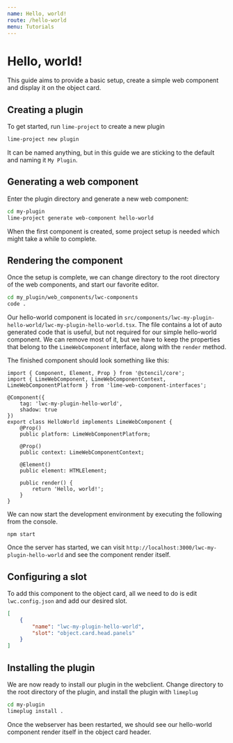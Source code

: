 ```yaml
---
name: Hello, world!
route: /hello-world
menu: Tutorials
---
```


# Hello, world!

This guide aims to provide a basic setup, create a simple web component and display it on the object card.

## Creating a plugin

To get started, run `lime-project` to create a new plugin

```sh
lime-project new plugin
```

It can be named anything, but in this guide we are sticking to the default and naming it `My Plugin`.

## Generating a web component

Enter the plugin directory and generate a new web component:

```sh
cd my-plugin
lime-project generate web-component hello-world
```

When the first component is created, some project setup is needed which might take a while to complete.

## Rendering the component

Once the setup is complete, we can change directory to the root directory of the web components, and start our favorite editor.

```sh
cd my_plugin/web_components/lwc-components
code .
```

Our hello-world component is located in `src/components/lwc-my-plugin-hello-world/lwc-my-plugin-hello-world.tsx`. The file contains a lot of auto generated code that is useful, but not required for our simple hello-world component. We can remove most of it, but we have to keep the properties that belong to the `LimeWebComponent` interface, along with the `render` method.

The finished component should look something like this:

```tsx
import { Component, Element, Prop } from '@stencil/core';
import { LimeWebComponent, LimeWebComponentContext, LimeWebComponentPlatform } from 'lime-web-component-interfaces';

@Component({
    tag: 'lwc-my-plugin-hello-world',
    shadow: true
})
export class HelloWorld implements LimeWebComponent {
    @Prop()
    public platform: LimeWebComponentPlatform;

    @Prop()
    public context: LimeWebComponentContext;

    @Element()
    public element: HTMLElement;

    public render() {
        return 'Hello, world!';
    }
}
```

We can now start the development environment by executing the following from the console.

```
npm start
```

Once the server has started, we can visit `http://localhost:3000/lwc-my-plugin-hello-world` and see the component render itself.

## Configuring a slot

To add this component to the object card, all we need to do is edit `lwc.config.json` and add our desired slot.

```json
[
    {
        "name": "lwc-my-plugin-hello-world",
        "slot": "object.card.head.panels"
    }
]
```


## Installing the plugin

We are now ready to install our plugin in the webclient. Change directory to the root directory of the plugin, and install the plugin with `limeplug`

```sh
cd my-plugin
limeplug install .
```

Once the webserver has been restarted, we should see our hello-world component render itself in the object card header.
